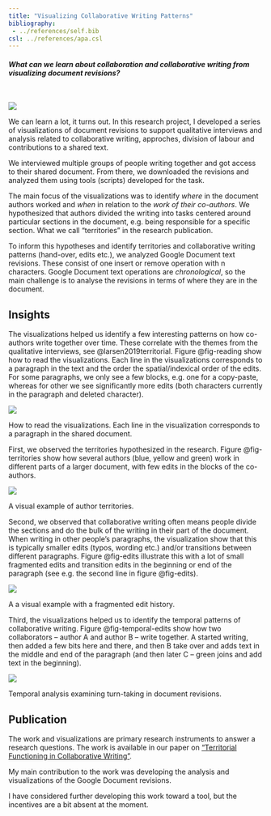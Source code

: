 ```yaml
---
title: "Visualizing Collaborative Writing Patterns"
bibliography:
 - ../references/self.bib
csl: ../references/apa.csl
---
```


#### _What can we learn about collaboration and collaborative writing from visualizing document revisions?_

<br />

![](/public/images/collaborative-writing/collaborative-writing-vis-2.png){fig-align="center"}

We can learn a lot, it turns out. In this research project, I developed a series of visualizations of document revisions to support qualitative interviews and analysis related to collaborative writing, approches, division of labour and contributions to a shared text.

We interviewed multiple groups of people writing together and got access to their shared document. From there, we downloaded the revisions and analyzed them using tools (scripts) developed for the task.

The main focus of the visualizations was to identify _where_ in the document authors worked and _when_ in relation to the _work of their co-authors_. We hypothesized that authors divided the writing into tasks centered around particular sections in the document, e.g. being responsible for a specific section. What we call "territories" in the research publication.

To inform this hypotheses and identify territories and collaborative writing patterns (hand-over, edits etc.), we analyzed Google Document text revisions. These consist of one insert or remove operation with n characters. Google Document text operations are _chronological_, so the main challenge is to analyse the revisions in terms of where they are in the document. 

## Insights

The visualizations helped us identify a few interesting patterns on how co-authors write together over time. These correlate with the themes from the qualitative interviews, see @larsen2019territorial. Figure @fig-reading show how to read the visualizations. Each line in the visualizations corresponds to a paragraph in the text and the order the spatial/indexical order of the edits. For some paragraphs, we only see a few blocks, e.g. one for a copy-paste, whereas for other we see significantly more edits (both characters currently in the paragraph and deleted character).

::: {#fig-reading}
![](/public/images/collaborative-writing/collaborative-writing-explaination.png){fig-align="center"}

How to read the visualizations. Each line in the visualization corresponds to a paragraph in the shared document.
:::

First, we observed the territories hypothesized in the research. Figure @fig-territories show how several authors (blue, yellow and green) work in different parts of a larger document, with few edits in the blocks of the co-authors.

::: {#fig-territories}
![](/public/images/collaborative-writing/collaborative-writing-vis-1.png){fig-align="center"}

A visual example of author territories. 
:::

Second, we observed that collaborative writing often means people divide the sections and do the bulk of the writing in their part of the document. When writing in other people's paragraphs, the visualization show that this is typically smaller edits (typos, wording etc.) and/or transitions between different paragraphs. Figure @fig-edits illustrate this with a lot of small fragmented edits and transition edits in the beginning or end of the paragraph (see e.g. the second line in figure @fig-edits).

::: {#fig-edits}
![](/public/images/collaborative-writing/collaborative-writing-vis-2.png){fig-align="center"}

A a visual example with a fragmented edit history.
:::


Third, the visualizations helped us to identify the temporal patterns of collaborative writing. Figure @fig-temporal-edits show how two collaborators -- author A and author B -- write together. A started writing, then added a few bits here and there, and then B take over and adds text in the middle and end of the paragraph (and then later C -- green joins and add text in the beginning).

::: {#fig-temporal-edits}
![](/public/images/collaborative-writing/turntaking.png){fig-align="center"}

Temporal analysis examining turn-taking in document revisions.
:::

## Publication
The work and visualizations are primary research instruments to answer a research questions. The work is available in our paper on ["Territorial Functioning in Collaborative Writing"](/public/pdfs/territorial-functioning-in-collaborative-writing.pdf).

My main contribution to the work was developing the analysis and visualizations of the Google Document revisions.

I have considered further developing this work toward a tool, but the incentives are a bit absent at the moment. 